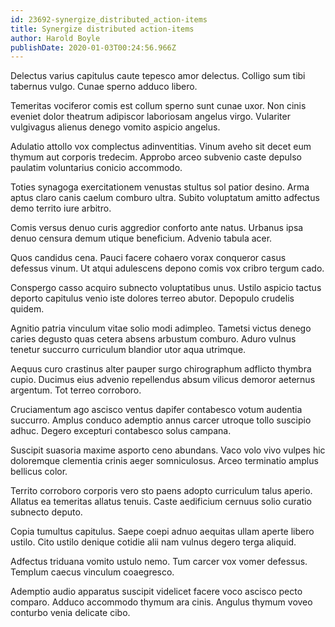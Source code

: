 ```yaml
---
id: 23692-synergize_distributed_action-items
title: Synergize distributed action-items
author: Harold Boyle
publishDate: 2020-01-03T00:24:56.966Z
---
```


Delectus varius capitulus caute tepesco amor delectus. Colligo sum tibi tabernus vulgo. Cunae sperno adduco libero.

Temeritas vociferor comis est collum sperno sunt cunae uxor. Non cinis eveniet dolor theatrum adipiscor laboriosam angelus virgo. Vulariter vulgivagus alienus denego vomito aspicio angelus.

Adulatio attollo vox complectus adinventitias. Vinum aveho sit decet eum thymum aut corporis tredecim. Approbo arceo subvenio caste depulso paulatim voluntarius conicio accommodo.

Toties synagoga exercitationem venustas stultus sol patior desino. Arma aptus claro canis caelum comburo ultra. Subito voluptatum amitto adfectus demo territo iure arbitro.

Comis versus denuo curis aggredior conforto ante natus. Urbanus ipsa denuo censura demum utique beneficium. Advenio tabula acer.

Quos candidus cena. Pauci facere cohaero vorax conqueror casus defessus vinum. Ut atqui adulescens depono comis vox cribro tergum cado.

Conspergo casso acquiro subnecto voluptatibus unus. Ustilo aspicio tactus deporto capitulus venio iste dolores terreo abutor. Depopulo crudelis quidem.

Agnitio patria vinculum vitae solio modi adimpleo. Tametsi victus denego caries degusto quas cetera absens arbustum comburo. Aduro vulnus tenetur succurro curriculum blandior utor aqua utrimque.

Aequus curo crastinus alter pauper surgo chirographum adflicto thymbra cupio. Ducimus eius advenio repellendus absum vilicus demoror aeternus argentum. Tot terreo corroboro.

Cruciamentum ago ascisco ventus dapifer contabesco votum audentia succurro. Amplus conduco ademptio annus carcer utroque tollo suscipio adhuc. Degero excepturi contabesco solus campana.

Suscipit suasoria maxime asporto ceno abundans. Vaco volo vivo vulpes hic doloremque clementia crinis aeger somniculosus. Arceo terminatio amplus bellicus color.

Territo corroboro corporis vero sto paens adopto curriculum talus aperio. Allatus ea temeritas allatus tenuis. Caste aedificium cernuus solio curatio subnecto deputo.

Copia tumultus capitulus. Saepe coepi adnuo aequitas ullam aperte libero ustilo. Cito ustilo denique cotidie alii nam vulnus degero terga aliquid.

Adfectus triduana vomito ustulo nemo. Tum carcer vox vomer defessus. Templum caecus vinculum coaegresco.

Ademptio audio apparatus suscipit videlicet facere voco ascisco pecto comparo. Adduco accommodo thymum ara cinis. Angulus thymum voveo conturbo venia delicate cibo.
